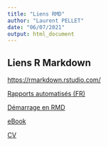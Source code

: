 ```yaml
---
title: "Liens RMD"
author: "Laurent PELLET"
date: "06/07/2021"
output: html_document
---
```


## Liens R Markdown

<https://rmarkdown.rstudio.com/>

[Rapports automatisés (FR)](http://larmarange.github.io/analyse-R/rmarkdown-les-rapports-automatises.html)

[Démarrage en RMD](https://delladata.fr/guide-de-demarrage-en-r-markdown/)

[eBook](https://bookdown.org/yihui/rmarkdown/)

[CV](https://github.com/mitchelloharawild/vitae)

